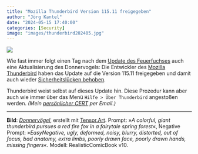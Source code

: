 ```yaml
---
title: "Mozilla Thunderbird Version 115.11 freigegeben"
author: "Jörg Kantel"
date: "2024-05-15 17:40:00"
categories: [Security]
image: "images/thunderbird202405.jpg"
---
```


[![](images/thunderbird202405-b.jpg)](https://www.flickr.com/photos/schockwellenreiter/53723442793/)

Wie fast immer folgt einen Tag nach dem [Update des Feuerfuchses](https://kantel.github.io/posts/2024051301_firefox_update/) auch eine Aktualisierung des Donnervogels: Die Entwickler des [Mozilla Thunderbird](http://www.mozillamessaging.com/) haben das Update auf die Version 115.11 freigegeben und damit auch wieder [Sicherheitslücken behoben](https://www-stage.thunderbird.net/en-US/thunderbird/115.11.0/releasenotes/).

Thunderbird weist selbst auf dieses Update hin. Diese Prozedur kann aber auch wie immer über das Menü `Hilfe > Über Thunderbird` angestoßen werden.  *(Mein [persönlicher CERT](http://www.gwdg.de/~mreiman1/) per Email.)*

---

**Bild**: *[Donnervögel](https://www.flickr.com/photos/schockwellenreiter/53723442793/)*, erstellt mit [Tensor.Art](http://cognitiones.kantel-chaos-team.de/technikgeschichte/rechnerundnetze/tensorart.html). Prompt: »*A colorful, giant thunderbird pursues a red fire fox in a fairytale spring forest*«, Negative Prompt: »*EasyNegative, ugly, deformed, noisy, blurry, distorted, out of focus, bad anatomy, extra limbs, poorly drawn face, poorly drawn hands, missing fingers*«. Modell: RealisticComicBook v10.